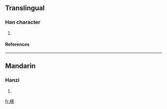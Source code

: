 ==Translingual==
===Han character===
{{Han char|rn=75|rad=木|as=15|sn=19|four=|canj=木廿月火 (DTBF)}}
# {{defn|Han|sort=木15}}
====References====
{{Han ref|kx=0560.040|dkj=15797|hdz=21312.060|uh=6AD2|ud=27346}}

----
==Mandarin==
===Hanzi===
{{cmn-hanzi|pin=[[sà]] ([[sa4]]), [[zhì]] ([[zhi4]])|wg=sa<sup>4</sup>, chih<sup>4</sup>}}
# {{defn|Mandarin}}

[[fr:櫒]]